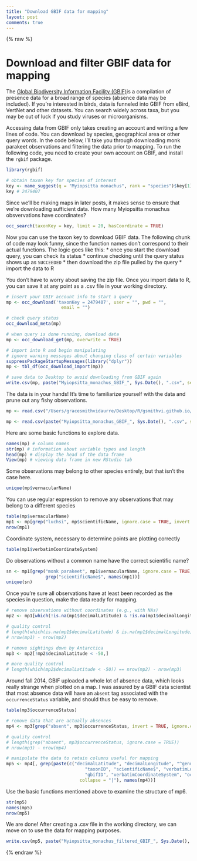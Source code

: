 ```yaml
---
title: "Download GBIF data for mapping"
layout: post
comments: true
---
```


{% raw %}

# Download and filter GBIF data for mapping

The [Global Biodiversity Information Facility (GBIF)](http://www.gbif.org)is a compilation of presence data for a broad range of species (absence data may be included). If you're interested in birds, data is funneled into GBIF from eBird, VertNet and other datasets. You can search widely across taxa, but you may be out of luck if you study viruses or microorganisms.  

Accessing data from GBIF only takes creating an account and writing a few lines of code. You can download by species, geographical area or other query words. In the code below, I'll take you through downloading monk parakeet observations and filtering the data prior to mapping. To run the following code, you need to create your own account on GBIF, and install the `rgbif` package.

```r
library(rgbif)

# obtain taxon key for species of interest
key <- name_suggest(q = "Myiopsitta monachus", rank = "species")$key[1]
key # 2479407

```

Since we'll be making maps in later posts, it makes sense to ensure that we're downloading sufficient data. How many Myiopsitta monachus obsvervations have coordinates?
```r
occ_search(taxonKey = key, limit = 20, hasCoordinate = TRUE)
```

Now you can use the taxon key to download GBIF data. The following chunk of code may look funny, since the function names don't correspond to their actual functions. The logic goes like this: 
* once you start the download query, you can check its status
* continue checking until the query status shows up as `SUCCEEDED` 
* then download the zip file pulled by the query 
* import the data to R

You don't have to worry about saving the zip file. Once you import data to R, you can save it at any point as a .csv file in your working directory.  
```r
# insert your GBIF account info to start a query
mp <- occ_download('taxonKey = 2479407', user = "", pwd = "",
                     email = "")

# check query status
occ_download_meta(mp)

# when query is done running, download data
mp <- occ_download_get(mp, overwrite = TRUE)

# import into R and begin manipulating
# ignore warning messages about changing class of certain variables
suppressPackageStartupMessages(library("dplyr"))
mp <- tbl_df(occ_download_import(mp))

# save data to Desktop to avoid downloading from GBIF again
write.csv(mp, paste("Myiopsitta_monachus_GBIF_", Sys.Date(), ".csv", sep = ""))
```

The data is in your hands! It's time to familiarize yourself with the data and prune out any fishy observations. 

```r
mp <- read.csv("/Users/gracesmithvidaurre/Desktop/R/gsmithvi.github.io/_data/Myiopsitta_monachus_GBIF_2016-02-10.csv", header = TRUE, row.names = 1)
```

```r
mp <- read.csv(paste("Myiopsitta_monachus_GBIF_", Sys.Date(), ".csv", sep = ""), header = TRUE)
```

Here are some basic functions to explore data.
```r
names(mp) # column names
str(mp) # information about variable types and length
head(mp) # display the head of the data frame
View(mp) # viewing data frame in new RStudio tab
```

Some observations may belong to other species entirely, but that isn't the case here.
```r
unique(mp$vernacularName) 
```

You can use regular expression to remove any observations that may belong to a different species
```r
table(mp$vernacularName)
mp1 <- mp[grep("luchsi", mp$scientificName, ignore.case = TRUE, invert = TRUE), ]
nrow(mp1) 
```

Coordinate system, necessary to determine points are plotting correctly
```r
table(mp1$verbatimCoordinateSystem)
```

Do observations without a common name have the correct scientific name? 
```r
sn <- mp1[grep("monk parakeet", mp1$vernacularName, ignore.case = TRUE, invert = TRUE), 
               grep("scientificName$", names(mp1))]
unique(sn)
```

Once you're sure all observations have at least been recorded as the species in question, make the data ready for mapping. 
```r

# remove observations without coordinates (e.g., with NAs)
mp2 <- mp1[which(!is.na(mp1$decimalLatitude) & !is.na(mp1$decimalLongitude)), ]

# quality control
# length(which(is.na(mp1$decimalLatitude) & is.na(mp1$decimalLongitude))) 
# nrow(mp1) - nrow(mp2)

# remove sightings down by Antarctica
mp3 <- mp2[!mp2$decimalLatitude < -50,]

# more quality control
# length(which(mp2$decimalLatitude < -50)) == nrow(mp2) - nrow(mp3)

```


Around fall 2014, GBIF uploaded a whole lot of absence data, which looks really strange when plotted on a map. I was assured by a GBIF data scientist that most absence data will have an `absent` tag associated with the `occurrenceStatus` variable, and should thus be easy to remove. 
```r

table(mp3$occurrenceStatus)

# remove data that are actually absences
mp4 <- mp3[grep("absent", mp3$occurrenceStatus, invert = TRUE, ignore.case = TRUE), ]

# quality control
# length(grep("absent", mp3$occurrenceStatus, ignore.case = TRUE))
# nrow(mp3) - nrow(mp4)

# manipulate the data to retain columns useful for mapping
mp5 <- mp4[, grep(paste(c("decimalLatitude", "decimalLongitude", "^genus$", "speciesKey", "vernacularName" , "year", 
                              "taxonID", "scientificName$", "verbatimLocality", "stateProvince", 
                              "gbifID", "verbatimCoordinateSystem", "occurrenceStatus"), 
                            collapse = "|"), names(mp4))]

```

Use the basic functions mentioned above to examine the structure of mp6.
```r
str(mp5)
names(mp5)
nrow(mp5)
```

We are done! After creating a .csv file in the working directory, we can move on to use the data for mapping purposes.
```r

write.csv(mp5, paste("Myiopsitta_monachus_filtered_GBIF_", Sys.Date(), ".csv", sep = ""))

```


{% endraw %}
